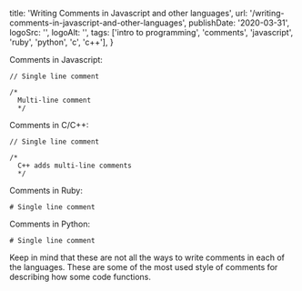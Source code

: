  title: 'Writing Comments in Javascript and other languages',
  url: '/writing-comments-in-javascript-and-other-languages',
  publishDate: '2020-03-31',
  logoSrc: '',
  logoAlt: '',
  tags: ['intro to programming', 'comments', 'javascript', 'ruby', 'python', 'c', 'c++'],
}

<Metadata metadata={metadata} />

Comments in Javascript:

```
// Single line comment

/*
  Multi-line comment
  */
```

Comments in C/C++:

```
// Single line comment

/*
  C++ adds multi-line comments
  */
```

Comments in Ruby:

```
# Single line comment
```

Comments in Python:

```
# Single line comment
```

Keep in mind that these are not all the ways to write comments in each of the languages. These are
some of the most used style of comments for describing how some code functions.

<ArticleFooter />
